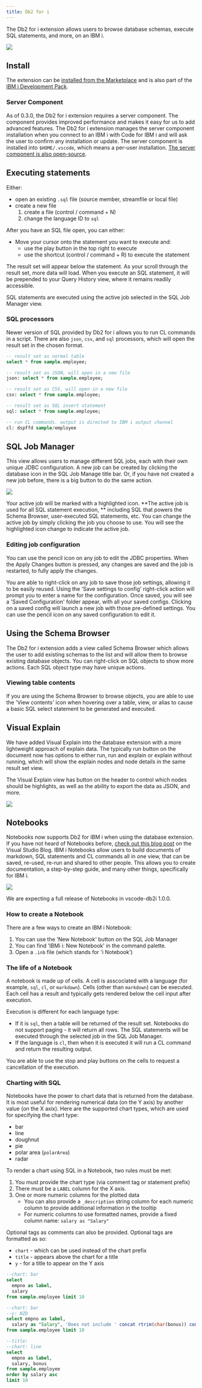 ```yaml
---
title: Db2 for i 
---
```



The Db2 for i extension allows users to browse database schemas, execute SQL statements, and more, on an IBM i.

![](./main.png)

## Install

The extension can be [installed from the Marketplace](https://marketplace.visualstudio.com/items?itemName=HalcyonTechLtd.vscode-db2i)<Icon name="external" color="cyan" class="icon-inline" /> and is also part of the [IBM i Development Pack](https://marketplace.visualstudio.com/items?itemName=HalcyonTechLtd.ibm-i-development-pack)<Icon name="external" color="cyan" class="icon-inline" />.

### Server Component

As of 0.3.0, the Db2 for i extension requires a server component. The component provides improved performance and makes it easy for us to add advanced features. The Db2 for i extension manages the server component installation when you connect to an IBM i with Code for IBM i and will ask the user to confirm any installation or update. The server component is installed into `$HOME/.vscode`, which means a per-user installation. [The server component is also open-source](https://github.com/ThePrez/CodeForIBMiServer)<Icon name="github" class="icon-inline" />.

## Executing statements

Either:

* open an existing `.sql` file (source member, streamfile or local file)
* create a new file
    1. create a file (control / command + N)
    2. change the language ID to `sql`

After you have an SQL file open, you can either:

* Move your cursor onto the statement you want to execute and:
    * use the play button in the top right to execute
    * use the shortcut (control / command + R) to execute the statement

The result set will appear below the statement. As your scroll through the result set, more data will load. When you execute an SQL statement, it will be prepended to your Query History view, where it remains readily accessible.

SQL statements are executed using the active job selected in the SQL Job Manager view.

### SQL processors

Newer version of SQL provided by Db2 for i allows you to run CL commands in a script. There are also `json`, `csv`, and `sql` processors, which will open the result set in the chosen format.

```sql
-- result set as normal table
select * from sample.employee;

-- result set as JSON, will open in a new file
json: select * from sample.employee;

-- result set as CSV, will open in a new file
csv: select * from sample.employee;

-- result set as SQL insert statement
sql: select * from sample.employee;

-- run CL commands. output is directed to IBM i output channel
cl: dspffd sample/employee
```

## SQL Job Manager

This view allows users to manage different SQL jobs, each with their own unique JDBC configuration. A new job can be created by clicking the database icon in the SQL Job Manage title bar. Or, if you have not created a new job before, there is a big button to do the same action.

![](./sqlJobManager-newJob.png)

Your active job will be marked with a highlighted icon. **The active job is used for all SQL statement execution, ** including SQL that powers the Schema Browser, user-executed SQL statements, etc. You can change the active job by simply clicking the job you choose to use. You will see the highlighted icon change to indicate the active job.

### Editing job configuration

You can use the pencil icon on any job to edit the JDBC properties. When the Apply Changes button is pressed, any changes are saved and the job is restarted, to fully apply the changes.

You are able to right-click on any job to save those job settings, allowing it to be easily reused. Using the 'Save settings to config' right-click action will prompt you to enter a name for the configuration. Once saved, you will see a 'Saved Configuration' folder appear, with all your saved configs. Clicking on a saved config will launch a new job with those pre-defined settings. You can use the pencil icon on any saved configuration to edit it.

## Using the Schema Browser

The Db2 for i extension adds a view called Schema Browser which allows the user to add existing schemas to the list and will allow them to browse existing database objects. You can right-click on SQL objects to show more actions. Each SQL object type may have unique actions. 

### Viewing table contents

If you are using the Schema Browser to browse objects, you are able to use the 'View contents' icon when hovering over a table, view, or alias to cause a basic SQL select statement to be generated and executed.

## Visual Explain

We have added Visual Explain into the database extension with a more lightweight approach of explain data. The typically run button on the document now has options to either run, run and explain or explain without running, which will show the explain nodes and node details in the same result set view.

The Visual Explain view has button on the header to control which nodes should be highlights, as well as the ability to export the data as JSON, and more.

![](./dove.png)

## Notebooks

Notebooks now supports Db2 for IBM i when using the database extension. If you have not heard of Notebooks before, [check out this blog post](https://code.visualstudio.com/blogs/2021/11/08/custom-notebooks) on the Visual Studio Blog. IBM i Notebooks allow users to build documents of markdown, SQL statements and CL commands all in one view, that can be saved, re-used, re-run and shared to other people. This allows you to create documentation, a step-by-step guide, and many other things, specifically for IBM i.

![](./notebook.png)

<Aside type="tip">
We are expecting a full release of Notebooks in vscode-db2i 1.0.0.
</Aside>

### How to create a Notebook

There are a few ways to create an IBM i Notebook:

1. You can use the 'New Notebook' button on the SQL Job Manager
2. You can find 'IBMi i: New Notebook' in the command palette.
3. Open a `.inb` file (which stands for 'i Notebook')

### The life of a Notebook

A notebook is made up of cells. A cell is asscociated with a language (for example, `sql`, `cl`, or `markdown`). Cells (other than `markdown`) can be executed. Each cell has a result and typically gets rendered below the cell input after execution. 

Execution is different for each language type:

* If it is `sql`, then a table will be returned of the result set. Notebooks do not support paging - it will return all rows. The SQL statements will be executed through the selected job in the SQL Job Manager.
* If the language is `cl`, then when it is executed it will run a CL command and return the resulting output.

You are able to use the stop and play buttons on the cells to request a cancellation of the execution.

### Charting with SQL

Notebooks have the power to chart data that is returned from the database. It is most useful for rendering numerical data (on the Y axis) by another value (on the X axix). Here are the supported chart types, which are used for specifying the chart type:

* bar
* line
* doughnut
* pie
* polar area (`polarArea`)
* radar

To render a chart using SQL in a Notebook, two rules must be met:

1. You must provide the chart type (via comment tag or statement prefix)
2. There must be a `LABEL` column for the X axis.
3. One or more numeric columns for the plotted data
   * You can also provide a `_description` string column for each numeric column to provide additional information in the tooltip
   * For numeric columns to use formatted names, provide a fixed column name: `salary as "Salary"`

Optional tags as comments can also be provided. Optional tags are formatted as so:

* `chart` - which can be used instead of the chart prefix
* `title` - appears above the chart for a title
* `y` - for a title to appear on the Y axis

<Tabs>
<TabItem label="Tags">

```sql
--chart: bar
select 
  empno as label, 
  salary
from sample.employee limit 10
```

</TabItem>
<TabItem label="Tooltip">

```sql
--chart: bar
--y: NZD
select empno as label, 
  salary as "Salary", 'Does not include ' concat rtrim(char(bonus)) concat '\nbonus for ' concat rtrim(firstnme) as "Salary_desc"
from sample.employee limit 10
```

</TabItem>
<TabItem label="Multiple Datapoints">

```sql
--title: 
--chart: line
select 
  empno as label, 
  salary, bonus
from sample.employee
order by salary asc
limit 10
```

</TabItem>
</Tabs>
